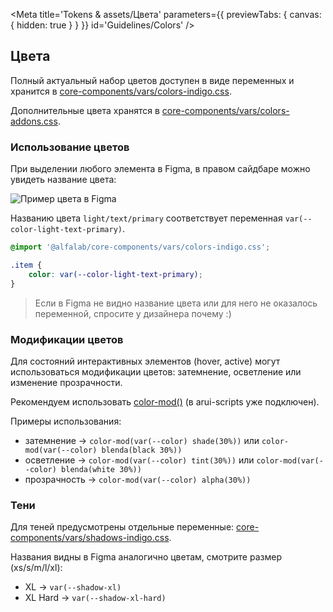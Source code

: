 
<Meta
    title='Tokens & assets/Цвета'
    parameters={{ previewTabs: { canvas: { hidden: true } } }}
    id='Guidelines/Colors'
/>

## Цвета

Полный актуальный набор цветов доступен в виде переменных и хранится в [core-components/vars/colors-indigo.css](https://github.com/core-ds/core-components/blob/master/packages/vars/src/colors-indigo.css).

Дополнительные цвета хранятся в [core-components/vars/colors-addons.css](https://github.com/core-ds/core-components/blob/master/packages/vars/src/colors-addons.css).

### Использование цветов

При выделении любого элемента в Figma, в правом сайдбаре можно увидеть название цвета:

<img src='./images/colors_figma-element.png' width={319} alt='Пример цвета в Figma' />

Названию цвета `light/text/primary` соответствует переменная `var(--color-light-text-primary)`.

```css
@import '@alfalab/core-components/vars/colors-indigo.css';

.item {
    color: var(--color-light-text-primary);
}
```

> Если в Figma не видно название цвета или для него не оказалось переменной, спросите у дизайнера почему :)

### Модификации цветов

Для состояний интерактивных элементов (hover, active) могут использоваться модификации цветов: затемнение, осветление или изменение прозрачности.

Рекомендуем использовать [color-mod()](https://github.com/jonathantneal/postcss-color-mod-function) (в arui-scripts уже подключен).

Примеры использования:

-   затемнение → `color-mod(var(--color) shade(30%))` или `color-mod(var(--color) blenda(black 30%))`
-   осветление → `color-mod(var(--color) tint(30%))` или `color-mod(var(--color) blenda(white 30%))`
-   прозрачность → `color-mod(var(--color) alpha(30%))`

### Тени

Для теней предусмотрены отдельные переменные: [core-components/vars/shadows-indigo.css](https://github.com/core-ds/core-components/blob/master/packages/vars/src/shadows-indigo.css).

Названия видны в Figma аналогично цветам, смотрите размер (xs/s/m/l/xl):

-   XL → `var(--shadow-xl)`
-   XL Hard → `var(--shadow-xl-hard)`
